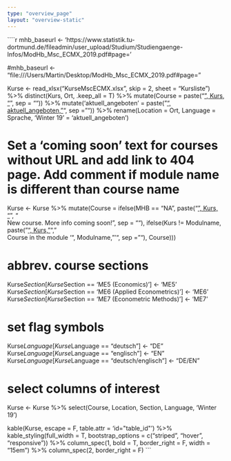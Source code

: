 ```yaml
---
type: "overview_page"
layout: "overview-static"
---
```


````r
mhb_baseurl <- 'https://www.statistik.tu-dortmund.de/fileadmin/user_upload/Studium/Studiengaenge-Infos/ModHb_Msc_ECMX_2019.pdf#page='

#mhb_baseurl <- "file:///Users/Martin/Desktop/ModHb_Msc_ECMX_2019.pdf#page="

Kurse <- read_xlsx("KurseMscECMX.xlsx", skip = 2, sheet = "Kursliste") %>%
  distinct(Kurs, Ort, .keep_all = T) %>% 
  mutate(Course = paste("<a href='", mhb_baseurl, MHB, "'>", Kurs, "</a>", 
                        sep = "")) %>%
  mutate('aktuell_angeboten' = paste("<a href='", Link_aktuelle_Veranstaltungsuebersicht, "'>", aktuell_angeboten, "</a>", 
                        sep = "")) %>%
  rename(Location = Ort, 
         Language = Sprache,
         'Winter 19' = 'aktuell_angeboten')

# Set a 'coming soon' text for courses without URL and add link to 404 page. Add comment if module name is different than course name
Kurse <- Kurse %>% mutate(Course = ifelse(MHB == "NA",
                                      paste("<a href='../../404.html'>", Kurs, "</a>", "<br> New course. More info coming soon!", sep = ""), 
                                      ifelse(Kurs != Modulname,
                                        paste("<a href='", mhb_baseurl, MHB, "'>", Kurs, "</a>", "<br> Course in the module '", Modulname, "'", sep = ""),
                                        Course)))

# abbrev. course sections
Kurse$Section[Kurse$Section == 'ME5 (Economics)'] <- 'ME5'
Kurse$Section[Kurse$Section == 'ME6 (Applied Econometrics)'] <- 'ME6'
Kurse$Section[Kurse$Section == 'ME7 (Econometric Methods)'] <- 'ME7'

# set flag symbols
Kurse$Language[Kurse$Language == "deutsch"] <- "DE"
Kurse$Language[Kurse$Language == "englisch"] <- "EN"
Kurse$Language[Kurse$Language == "deutsch/englisch"] <- "DE/EN"

# select columns of interest
Kurse <- Kurse %>% select(Course, Location, Section, Language, 'Winter 19') 

kable(Kurse, escape = F, table.attr = 'id=\"table_id\"') %>%
  kable_styling(full_width = T,
                bootstrap_options = c("striped", "hover", "responsive")) %>%
  column_spec(1, bold = T, border_right = F, width = "15em") %>%
  column_spec(2, border_right = F)
```
